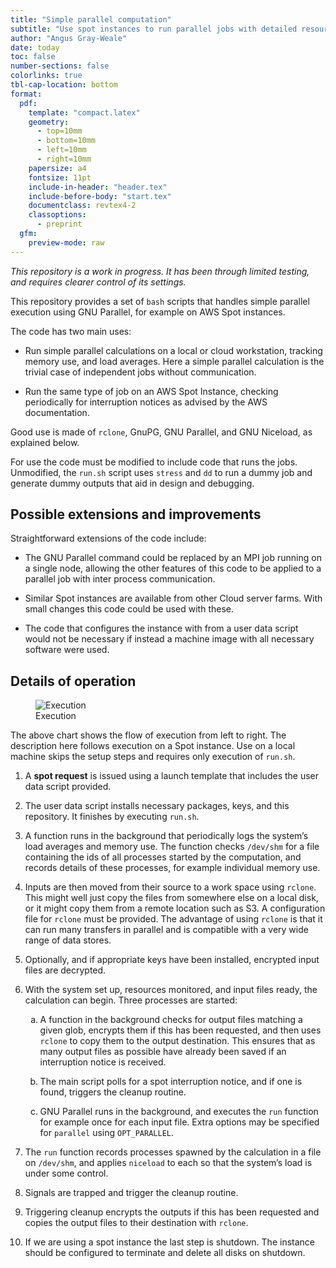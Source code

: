 ```yaml
---
title: "Simple parallel computation"
subtitle: "Use spot instances to run parallel jobs with detailed resource monitoring"
author: "Angus Gray-Weale"
date: today
toc: false
number-sections: false
colorlinks: true
tbl-cap-location: bottom
format:
  pdf:
    template: "compact.latex"
    geometry:
      - top=10mm
      - bottom=10mm
      - left=10mm
      - right=10mm
    papersize: a4
    fontsize: 11pt
    include-in-header: "header.tex"
    include-before-body: "start.tex"
    documentclass: revtex4-2
    classoptions:
      - preprint
  gfm:
    preview-mode: raw
---
```


*This repository is a work in progress.
It has been through limited testing, and requires
clearer control of its settings.*

This repository provides a set of `bash` scripts that
handles simple parallel execution using GNU Parallel,
for example on AWS Spot instances.

The code has two main uses:

*   Run simple parallel calculations on a local or
    cloud workstation, tracking memory use,
    and load averages. Here a simple parallel
    calculation is the trivial case of independent
    jobs without communication.

*   Run the same type of job on an AWS Spot Instance,
    checking periodically for interruption
    notices as advised by the AWS documentation.

Good use is made of `rclone`, GnuPG, GNU Parallel,
and GNU Niceload, as explained below.

For use the code must be modified to include code
that runs the jobs. Unmodified, the `run.sh` script
uses `stress` and `dd` to run a dummy job and
generate dummy outputs that aid in design
and debugging.

## Possible extensions and improvements

Straightforward extensions of the code include:

*   The GNU Parallel command could be replaced
    by an MPI job running on a single node,
    allowing the other features of this code
    to be applied to a parallel job with inter
    process communication.

*   Similar Spot instances are available from
    other Cloud server farms. With small changes
    this code could be used with these.

*   The code that configures the instance with
    from a user data script would not be
    necessary if instead a machine image with
    all necessary software were used.

## Details of operation

![Execution](run.png)

The above chart shows the flow of execution from
left to right.
The description here follows execution on a Spot
instance. Use on a local machine skips the setup
steps and requires only execution of `run.sh`.

1.  A **spot request** is issued using a launch
    template that includes the user data script
    provided.

2.  The user data script installs necessary
    packages, keys, and this repository.
    It finishes by executing `run.sh`.

3.  A function runs in the background that
    periodically logs the system's load
    averages and memory use. The function checks
    `/dev/shm` for a file containing the ids
    of all processes started by the computation,
    and records details of these processes,
    for example individual memory use.

4.  Inputs are then moved from their source
    to a work space using `rclone`. This might
    well just copy the files from somewhere
    else on a local disk, or it might copy
    them from a remote location such as S3.
    A configuration file for `rclone` must
    be provided. The advantage of using `rclone`
    is that it can run many transfers in parallel
    and is compatible with a very wide range of
    data stores.

5.  Optionally, and if appropriate keys have
    been installed, encrypted input files are
    decrypted.

6.  With the system set up, resources monitored,
    and input files ready, the calculation can
    begin. Three processes are started:

    a.  A function in the background checks for
        output files matching a given glob,
        encrypts them if this has been requested,
        and then uses `rclone` to copy them
        to the output destination. This ensures
        that as many output files as possible
        have already been saved if an
        interruption notice is received.

    b.  The main script polls for a spot
        interruption notice, and if one is
        found, triggers the cleanup routine.

    c.  GNU Parallel runs in the background,
        and executes the `run` function for
        example once for each input file.
        Extra options may be specified for
        `parallel` using `OPT_PARALLEL`.

7.  The `run` function records processes spawned
    by the calculation in a file on `/dev/shm`,
    and applies `niceload` to each so that the
    system's load is under some control.

8.  Signals are trapped and trigger the cleanup
    routine.

9.  Triggering cleanup encrypts the outputs if
    this has been requested and copies the output
    files to their destination with `rclone`.

10. If we are using a spot instance the last step
    is shutdown. The instance should be configured
    to terminate and delete all disks on shutdown.


